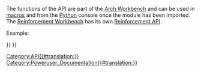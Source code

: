 <languages/>
{{VeryImportantMessage|(November 2018) The Arch API is listed in the [https://freecad.org/api autogenerated API documentation].}}

The functions of the API are part of the [[Arch_Workbench|Arch Workbench]] and can be used in [[Macros|macros]] and from the [[Python|Python]] console once the {{incode|Arch}} module has been imported. The [[Reinforcement_Workbench|Reinforcement Workbench]] has its own [[Reinforcement_API|Reinforcement API]].

Example:
{{Code|code=
import FreeCAD, Draft, Arch

p1 = FreeCAD.Vector(0, 0, 0)
p2 = FreeCAD.Vector(2000, 0, 0)
baseline = Draft.makeLine(p1, p2)

Arch.makeWall(baseline, length=None, width=200, height=2000)
}}

{{BIM_Tools_navi{{#translation:}}}}
{{Userdocnavi{{#translation:}}}}
[[Category:API{{#translation:}}]]
[[Category:Poweruser_Documentation{{#translation:}}]]